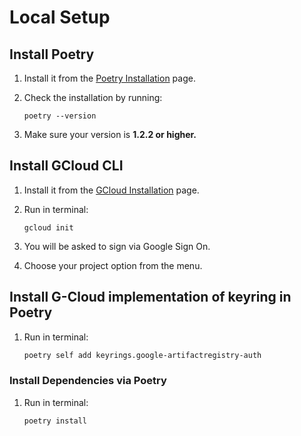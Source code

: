 # Local Setup

## Install Poetry

1. Install it from the [Poetry Installation](https://python-poetry.org/docs/#installation) page.
2. Check the installation by running:

    ```shell
    poetry --version
    ```

3. Make sure your version is **1.2.2 or higher.**

## Install GCloud CLI

1. Install it from the [GCloud Installation](https://cloud.google.com/sdk/docs/install) page.
2. Run in terminal:

    ```shell
    gcloud init
    ```

3. You will be asked to sign via Google Sign On.
4. Choose your project option from the menu.

## Install G-Cloud implementation of keyring in Poetry

1. Run in terminal:

    ```sh
    poetry self add keyrings.google-artifactregistry-auth
    ```

### Install Dependencies via Poetry

1. Run in terminal:

    ```sh
    poetry install
    ```
